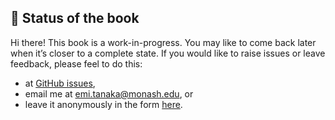 
::: {.callout-caution icon=false}

## 📖  Status of the book

Hi there! This book is a work-in-progress. You may like to come back later when it's closer to a complete state. If you would like to raise issues or leave feedback, please feel to do this:

- at [GitHub issues](https://github.com/emitanaka/edibble-book/issues), 
- email me at [emi.tanaka@monash.edu](mailto:emi.tanaka@monash.edu), or 
- leave it anonymously in the form [here](https://docs.google.com/forms/d/e/1FAIpQLSfMkZ2uxjFce0u5zFBEeEo6_P6Nnkk0ShnCI9LZNmv__EY8vw/viewform?usp=sf_link).

:::